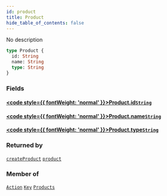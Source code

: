 ```yaml
---
id: product
title: Product
hide_table_of_contents: false
---
```








No description

```graphql
type Product {
  id: String
  name: String
  type: String
}
```


### Fields

#### [<code style={{ fontWeight: 'normal' }}>Product.<b>id</b></code>](#)<Bullet />[`String`](/docs/api/scalars/string) <Badge class="secondary" text="scalar"/>
> 
> 

#### [<code style={{ fontWeight: 'normal' }}>Product.<b>name</b></code>](#)<Bullet />[`String`](/docs/api/scalars/string) <Badge class="secondary" text="scalar"/>
> 
> 

#### [<code style={{ fontWeight: 'normal' }}>Product.<b>type</b></code>](#)<Bullet />[`String`](/docs/api/scalars/string) <Badge class="secondary" text="scalar"/>
> 
> 



### Returned by

[`createProduct`](/docs/api/mutations/create-product)  <Badge class="secondary" text="mutation"/><Bullet />[`product`](/docs/api/queries/product)  <Badge class="secondary" text="query"/>

### Member of

[`Action`](/docs/api/objects/action)  <Badge class="secondary" text="object"/><Bullet />[`Key`](/docs/api/objects/key)  <Badge class="secondary" text="object"/><Bullet />[`Products`](/docs/api/objects/products)  <Badge class="secondary" text="object"/>



